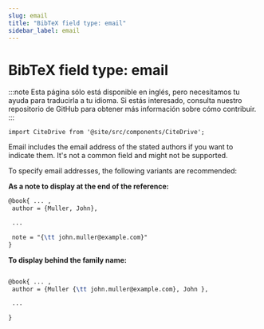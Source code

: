 ```yaml
---
slug: email
title: "BibTeX field type: email"
sidebar_label: email
---
```


# BibTeX field type: email

:::note
Esta página sólo está disponible en inglés, pero necesitamos tu ayuda para traducirla a tu idioma. Si estás interesado, consulta nuestro repositorio de GitHub para obtener más información sobre cómo contribuir.
:::

```mdx-code-block
import CiteDrive from '@site/src/components/CiteDrive';
```
<CiteDrive /> 

Email includes the email address of the stated authors if you want to indicate them. It's not a common field and might not be supported.

To specify email addresses, the following variants are recommended:

**As a note to display at the end of the reference:**


```tex
@book{ ... ,
 author = {Muller, John},

 ...

 note = "{\tt john.muller@example.com}"
}
```

**To display behind the family name:**

```tex

@book{ ... ,
 author = {Muller {\tt john.muller@example.com}, John },

 ...

}
```
